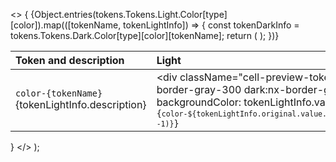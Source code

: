 
  <>
    {
      <table>
        <thead>
          <tr>
            <th align="left">Token and description</th>
            <th align="left">Light</th>
            <th align="left">Dark</th>
          </tr>
        </thead>
        <tbody>
          {Object.entries(tokens.Tokens.Light.Color[type][color]).map(([tokenName, tokenLightInfo]) => {
            const tokenDarkInfo = tokens.Tokens.Dark.Color[type][color][tokenName];
              return (
                <tr key={tokenName}>
                  <td className='w-full'>
                    <div className="cell-tokens-name">
                      <code className='font-medium'>color-{tokenName}</code>
                      <div className="cell-description-tokens">{tokenLightInfo.description}</div>
                    </div>
                  </td>
                  <td>
                    <div className="cell-tokens">
                    <div className="cell-preview-tokens nx-border nx-border-gray-300 dark:nx-border-gray-600" style={{ backgroundColor: tokenLightInfo.value }}></div>
                      <div className="cell-token-tokens">
                        <code>{`color-${tokenLightInfo.original.value.split('.').pop().slice(0, -1)}`}</code>
                      </div> 
                    </div>
                  </td>
                  <td>
                    <div className="cell-tokens">
                      <div className="cell-preview-tokens nx-border nx-border-gray-300 dark:nx-border-gray-600" style={{ backgroundColor: tokenDarkInfo.value }}></div>
                      <div className="cell-token-tokens">
                        <code>{`color-${tokenDarkInfo.original.value.split('.').pop().slice(0, -1)}`}</code>
                      </div>
                    </div>
                  </td>
                </tr>
              );
          })}
        </tbody>
      </table>
    }
  </>
);
